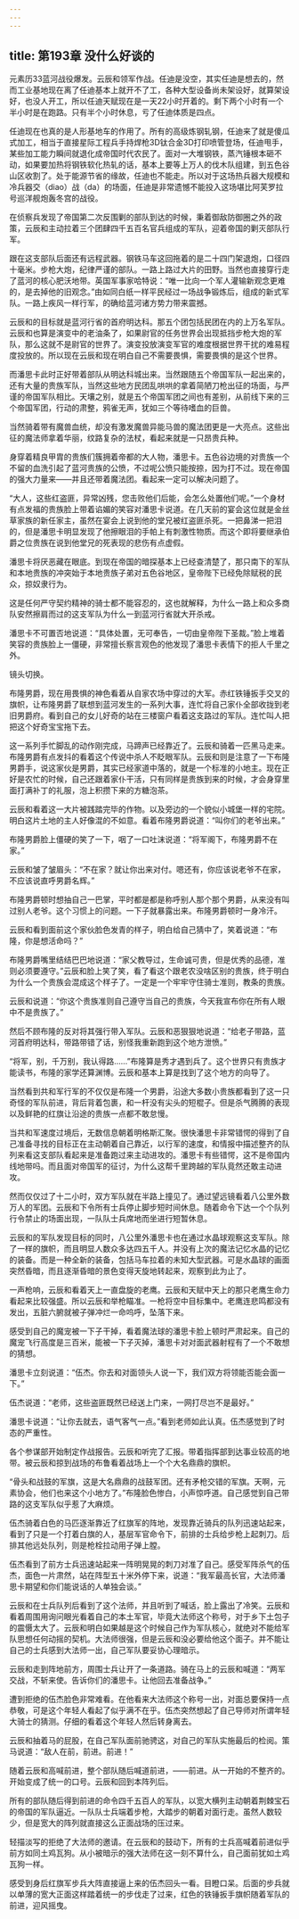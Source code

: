 ```yaml
---
---
---
```

title: 第193章 没什么好谈的
---



元素历33蓝河战役爆发。云辰和领军作战。任迪是没空，其实任迪是想去的，然而工业基地现在离了任迪基本上就开不了工，各种大型设备尚未架设好，就算架设好，也没人开工，所以任迪天赋现在是一天22小时开着的。剩下两个小时有一个半小时是在跑路。只有半个小时休息，亏了任迪体质是四点。

任迪现在也真的是人形基地车的作用了。所有的高级炼钢轧钢，任迪来了就是傻瓜式加工，相当于直接星际工程兵手持焊枪3D钛合金3D打印喷管登场，任迪甩手，某些加工能力瞬间就退化成帝国时代农民了。面对一大堆钢铁，蒸汽锤根本砸不动，如果要加热将钢铁软化热轧的话，基本上要等上万人的伐木队组建，到五色谷山区收割了。处于能源节省的缘故，任迪也不能走。所以对于这场热兵器大规模和冷兵器交（diao）战（da）的场面，任迪是非常遗憾不能投入这场堪比阿芙罗拉号巡洋舰炮轰冬宫的战役。

在侦察兵发现了帝国第二次反围剿的部队到达的时候，秉着御敌防御圈之外的政策，云辰和主动拉着三个团肆四千五百名官兵组成的军队，迎着帝国的剿灭部队行军。

跟在这支部队后面还有远程武器。钢铁马车这回拖着的是二十四门架退炮，口径四十毫米。步枪大炮，纪律严谨的部队。一路上路过大片的田野。当然也直接穿行走了蓝河的核心肥沃地带。英国军事家哈特说：“唯一比向一个军人灌输新观念更难的，是去掉他的旧观念。”由如同白纸一样平民经过一场战争锻炼后，组成的新式军队。一路上疾风一样行军，的确给蓝河诸方势力带来震撼。

云辰和的目标就是蓝河行省的首府明达科。那五个团包括民团在内的上万名军队。云辰和也算是演变中的老油条了，如果尉官的任务世界会出现抵挡步枪大炮的军队，那么这就不是尉官的世界了。演变投放演变军官的难度根据世界干扰的难易程度投放的。所以现在云辰和现在明白自己不需要畏惧，需要畏惧的是这个世界。

而潘思卡此时正好带着部队从明达科城出来。当然跟随五个帝国军队一起出来的，还有大量的贵族军队，当然这些地方民团乱哄哄的拿着简陋刀枪出征的场面，与严谨的帝国军队相比。天壤之别，就是五个帝国军团之间也有差别，从前线下来的三个帝国军团，行动的肃整，鸦雀无声，犹如三个等待嗜血的巨兽。

当然骑着带有魔兽血统，却没有激发魔兽异能马兽的魔法团更是一大亮点。这些出征的魔法师拿着华丽，纹路复杂的法杖，看起来就是一只昂贵兵种。

身穿着精良甲胄的贵族们簇拥着帝都的大人物，潘思卡。五色谷边境的对贵族一个不留的血洗引起了蓝河贵族的公愤，不过呢公愤只能按捺，因为打不过。现在帝国的强大力量来——并且还带着魔法团。看起来一定可以解决问题了。

“大人，这些红盗匪，异常凶残，您击败他们后能，会怎么处置他们呢。”一个身材有点发福的贵族脸上带着谄媚的笑容对潘思卡说道。在几天前的宴会这位就是金丝草家族的新任家主，虽然在宴会上说到他的堂兄被红盗匪杀死。一把鼻涕一把泪的，但是潘思卡明显发现了他擦眼泪的手帕上有刺激性物质。而这个即将要继承伯爵之位贵族在说到他堂兄的死表现的悲伤有点虚假。

潘思卡将厌恶藏在眼底。到现在帝国的暗探基本上已经查清楚了，那只南下的军队和本地贵族的冲突始于本地贵族子弟对五色谷地区，皇帝陛下已经免除赋税的民众，掠奴隶行为。

这是任何严守契约精神的骑士都不能容忍的，这也就解释，为什么一路上和众多商队安然擦肩而过的这支军队为什么一到蓝河行省就大开杀戒。

潘思卡不可置否地说道：“具体处置，无可奉告，一切由皇帝陛下圣裁。”脸上堆着笑容的贵族脸上一僵硬，非常擅长察言观色的他发现了潘思卡表情下的拒人千里之外。

镜头切换。

布隆男爵，现在用畏惧的神色看着从自家农场中穿过的大军。赤红铁锤扳手交叉的旗帜，让布隆男爵了联想到蓝河发生的一系列大事，连忙将自己家仆全部收拢到老旧男爵府。看到自己的女儿好奇的站在三楼窗户看着这支路过的军队。连忙叫人把把这个好奇宝宝拖下去。

这一系列手忙脚乱的动作刚完成，马蹄声已经靠近了。云辰和骑着一匹黑马走来。布隆男爵有点发抖的看着这个传说中杀人不眨眼军队。云辰和则是注意了一下布隆男爵手，说这家伙是男爵，其实已经家道中落的，就是一个标准的小地主。现在正好是农忙的时候，自己还跟着家仆干活，只有同样是贵族到来的时候，才会身穿里面打满补丁的礼服，泡上积攒下来的方糖泡茶。

云辰和看着这一大片被践踏完毕的作物。以及旁边的一个貌似小城堡一样的宅院。明白这片土地的主人好像混的不如意。看着布隆男爵说道：“叫你们的老爷出来。”

布隆男爵脸上僵硬的笑了一下，咽了一口吐沫说道：“将军阁下，布隆男爵不在家。”

云辰和皱了皱眉头：“不在家？就让你出来对付。嗯还有，你应该说老爷不在家，不应该说直呼男爵名辉。”

布隆男爵顿时想抽自己一巴掌，平时都是都是称呼别人那个那个男爵，从来没有叫过别人老爷。这个习惯上的问题。一下子就暴露出来。布隆男爵顿时一身冷汗。

云辰和看到面前这个家伙脸色发青的样子，明白给自己猜中了，笑着说道：“布隆，你是想活命吗？”

布隆男爵嘴里结结巴巴地说道：“家父教导过，生命诚可贵，但是优秀的品德，准则必须要遵守。”云辰和脸上笑了笑，看了看这个跟老农没啥区别的贵族，终于明白为什么一个贵族会混成这个样子了。一定是一个牢牢守住骑士准则，教条的贵族。

云辰和说道：“你这个贵族准则自己遵守当自己的贵族，今天我宣布你在所有人眼中不是贵族了。”

然后不顾布隆的反对将其强行带入军队。云辰和恶狠狠地说道：“给老子带路，蓝河首府明达科，带路带错了话，别怪我重新跑到这个地方泄愤。”

“将军，别，千万别，我认得路……”布隆算是秀才遇到兵了。这个世界只有贵族才能读书，布隆的家学还算渊博。云辰和基本上算是找到了这个地方的向导了。

当然看到共和军行军的不仅仅是布隆一个男爵，沿途大多数小贵族都看到了这一只奇怪的军队前进，背后背着包裹，和一杆没有尖头的短棍子。但是杀气腾腾的表现以及鲜艳的红旗让沿途的贵族一点都不敢怠慢。

当共和军速度过境后，无数信息朝着明格斯汇聚。很快潘思卡非常错愕的得到了自己准备寻找的目标正在主动朝着自己靠近，以行军的速度，和情报中描述整齐的队列来看这支部队看起来是准备跑过来主动进攻的。潘思卡有些错愕，这不是帝国内线地带吗。而且面对帝国军的征讨，为什么这帮千里跨越的军队竟然还敢主动进攻。

然而仅仅过了十二小时，双方军队就在半路上撞见了。通过望远镜看着八公里外数万人的军团。云辰和下令所有士兵停止脚步短时间休息。随着命令下达一个个队列行令禁止的场面出现，一队队士兵席地而坐进行短暂休息。

云辰和的军队发现目标的同时，八公里外潘思卡也在通过水晶球观察这支军队。除了一样的旗帜，而且明显人数众多达四五千人。并没有上次的魔法记忆水晶的记忆的装备。而是一种全新的装备，包括马车拉着的未知大型武器。可是水晶球的画面突然昏暗，而且逐渐昏暗的景色变得天旋地转起来，观察到此为止了。

一声枪响，云辰和看着天上一直盘旋的老鹰。云辰和天赋中天上的那只老鹰生命力看起来比较强盛。所以云辰和举枪瞄准。一枪将空中目标集中。老鹰连悲鸣都没有发出，五脏六腑就被子弹冲烂一命呜呼，坠落下来。

感受到自己的魔宠被一下子干掉，看着魔法球的潘思卡脸上顿时严肃起来。自己的魔宠飞行高度是三百米，能被一下子灭掉，潘思卡对对面武器射程有了一个不敢想的猜想。

潘思卡立刻说道：“伍杰。你去和对面领头人说一下，我们双方将领能否能会面一下。”

伍杰说道：“老师，这些盗匪既然已经送上门来，一网打尽岂不是最好。”

潘思卡说道：“让你去就去，语气客气一点。”看到老师如此认真。伍杰感觉到了时态的严重性。

各个参谋部开始制定作战报告。云辰和听完了汇报。带着指挥部到达事业较高的地带。被云辰和掠到战场的布鲁看着战场上一个个大名鼎鼎的旗帜。

“骨头和战鼓的军旗，这是大名鼎鼎的战鼓军团。还有矛枪交错的军旗。天啊，元素协会，他们也来这个小地方了。”布隆脸色惨白，小声惊呼道。自己感觉到自己带路的这支军队似乎惹了大麻烦。

伍杰骑着白色的马匹逐渐靠近了红旗军的阵地，发现靠近骑兵的队列迅速站起来，看到了只是一个打着白旗的人，基层军官命令下，前排的士兵给步枪上起刺刀。后排其他远处队列，则是枪栓拉动用子弹上膛。

伍杰看到了前方士兵迅速站起来一阵明晃晃的刺刀对准了自己。感受军阵杀气的伍杰，面色一片肃然，站在阵型五十米外停下来，说道：“我军最高长官，大法师潘思卡期望和你们能说话的人单独会谈。”

云辰和在士兵队列后看到了这个法师，并且听到了喊话，脸上露出了冷笑。云辰和看着周围用询问眼光看着自己的本土军官，毕竟大法师这个称号，对于乡下土包子的震慑太大了。云辰和明白如果越是这个时候自己作为军队核心，就绝对不能给军队思想任何动摇的契机。大法师很强，但是云辰和没必要给他这个面子。并不能让自己的士兵感到大法师一出，自己军队要妥协心理暗示。

云辰和走到阵地前方，周围士兵让开了一条道路。骑在马上的云辰和喊道：“两军交战，不斩来使。告诉你们的潘思卡。让他回去准备战争。”

遭到拒绝的伍杰脸色非常难看。在他看来大法师这个称号一出，对面总要保持一点恭敬，可是这个年轻人看起了似乎满不在乎。伍杰突然想起了自己导师对所谓年轻大骑士的猜测。仔细的看着这个年轻人然后转身离去。

云辰和抽着马的屁股，在自己军队面前驰骋这，对自己的军队实施最后的检阅。策马说道：“敌人在前，前进。前进！”

随着云辰和高喊前进，整个部队随后喊道前进，——前进。从一开始的不整齐的。开始变成了统一的口号。云辰和回到本阵列后。

所有的部队随后得到前进的命令四千五百人的军队，以宽大横列主动朝着荆棘宝石的帝国的军队逼近。一队队士兵端着步枪，大踏步的朝着对面行走。虽然人数较少，但是宽大的阵列就直接这么正面战场的压过来。

轻描淡写的拒绝了大法师的邀请。在云辰和的鼓动下，所有的士兵高喊着前进似乎前方如同土鸡瓦狗。从小被暗示的强大法师在这一刻不算什么，自己面前犹如土鸡瓦狗一样。

感受到身后红旗军步兵大阵直接逼上来的伍杰回头一看。目瞪口呆。后面的步兵就以单薄的宽大正面这样踏着统一的步伐走了过来，红色的铁锤扳手旗帜随着军队的前进，迎风摇曳。